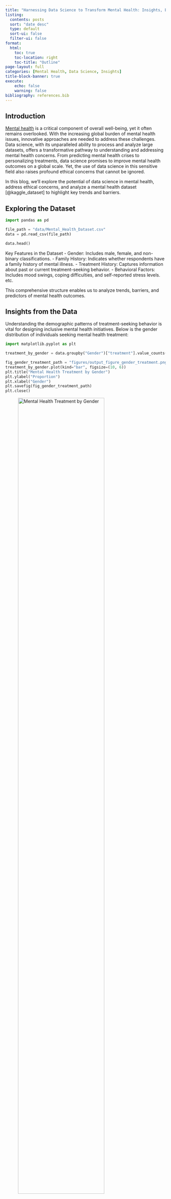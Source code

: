 ```yaml
---
title: "Harnessing Data Science to Transform Mental Health: Insights, Ethics, and Opportunities"
listing:
  contents: posts 
  sort: "date desc"
  type: default
  sort-ui: false
  filter-ui: false
format: 
  html:
    toc: true
    toc-location: right
    toc-title: "Outline"
page-layout: full
categories: [Mental Health, Data Science, Insights]
title-block-banner: true
execute:
    echo: false
    warning: false
bibliography: references.bib
---
```


## Introduction

[Mental health](https://www.who.int/news-room/fact-sheets/detail/mental-health-strengthening-our-response) is a 
critical component of overall well-being, yet it often remains overlooked. 
With the increasing global burden of mental health issues, innovative approaches are needed to address these challenges. 
Data science, with its unparalleled ability to process and analyze large datasets, offers a transformative pathway to 
understanding and addressing mental health concerns. From predicting mental health crises to personalizing treatments, 
data science promises to improve mental health outcomes on a global scale. Yet, the use of data science in this sensitive 
field also raises profound ethical concerns that cannot be ignored.

In this blog, we’ll explore the potential of data science in mental health, address ethical concerns, 
and analyze a mental health dataset [@kaggle_dataset] to highlight key trends and barriers.

## Exploring the Dataset

```python
import pandas as pd

file_path = "data/Mental_Health_Dataset.csv"
data = pd.read_csv(file_path)

data.head()
```

Key Features in the Dataset
- Gender: Includes male, female, and non-binary classifications.
- Family History: Indicates whether respondents have a family history of mental illness.
- Treatment History: Captures information about past or current treatment-seeking behavior.
- Behavioral Factors: Includes mood swings, coping difficulties, and self-reported stress levels.
etc. 

This comprehensive structure enables us to analyze trends, barriers, and predictors of mental health outcomes.

## Insights from the Data

Understanding the demographic patterns of treatment-seeking behavior is vital for designing inclusive mental health initiatives. Below is the gender distribution of individuals seeking mental health treatment:

```python
import matplotlib.pyplot as plt

treatment_by_gender = data.groupby("Gender")["treatment"].value_counts(normalize=True).unstack()

fig_gender_treatment_path = "figures/output_figure_gender_treatment.png"
treatment_by_gender.plot(kind="bar", figsize=(10, 6))
plt.title("Mental Health Treatment by Gender")
plt.ylabel("Proportion")
plt.xlabel("Gender")
plt.savefig(fig_gender_treatment_path)
plt.close()
```
![Mental Health Treatment by Gender](/figures/output_figure_gender_treatment.png){#fig-output-figure-gender-treatment width=80%}

The @fig-output-figure-gender-treatment reveals that female participants are more likely to seek treatment compared to 
male participants. 
This observation raises intriguing research questions: Why do these differences exist? Are there unique barriers 
preventing men from seeking treatment, or are women facing greater needs for mental health support? Exploring these 
dynamics could provide valuable insights into gender-specific challenges and help inform more inclusive and effective 
mental health interventions.

```python
family_treatment = data.groupby("family_history")["treatment"].value_counts(normalize=True).unstack()

fig_family_treatment_path = "figures/output_figure_family_treatment.png"
family_treatment.plot(kind="bar", stacked=True, figsize=(10, 6), cmap="viridis")
plt.title("Treatment Seeking Based on Family History")
plt.ylabel("Proportion")
plt.xlabel("Family History")
plt.legend(title="Treatment")
plt.savefig(fig_family_treatment_path)
plt.close()
```

![Treatment Seeking Based on Family History](/figures/output_figure_family_treatment.png){#fig-output-figure-family-treatment width=80%}

Another key insight from @fig-output-figure-family-treatment is that individuals with a family history of mental illness are significantly more likely to seek treatment. 
This trend suggests that personal awareness and exposure to mental health challenges within the 
family may play a crucial role in reducing stigma and fostering early intervention. 
These findings highlight the importance of lived experiences in shaping attitudes toward seeking mental health support.

## Ethical Concerns in Data-Driven Mental Health Care

While data science offers exciting opportunities as we have saw from some simple insights before, its application in mental health 
raises important ethical concerns.

### Privacy and Confidentiality: Challenges and Possible Solutions

Mental health data is highly personal and sensitive. If this information is misused or exposed in a data breach, it could lead to stigma, discrimination, 
or other serious consequences for individuals. Protecting such data requires addressing significant challenges. 
For example, a data breach could harm someone’s social or professional life. Additionally, many users may not fully understand how their 
mental health data is collected or shared, raising concerns about informed consent. 

To address these risks, organizations should implement strong encryption and anonymization methods to keep the data secure. Transparency is also crucial, which can be achieved by easy-to-understand consent processes, ensuring that participants know exactly how their information will be used.

### Bias in Algorithms

[Data Science models](https://www.guvi.in/blog/data-science-models-types-and-techniques/) depend on the data they are trained on, 
which means their accuracy and fairness rely on the diversity of the datasets. If the data lacks representation from diverse groups, 
the algorithms may unintentionally reinforce existing inequalities in mental health care. For instance, underrepresentation of certain communities can 
lead to biased outcomes, and algorithms trained primarily on urban populations might struggle to predict results accurately 
for rural areas. 

To tackle this, datasets must include diverse populations, ensuring everyone is fairly represented. Additionally, algorithms should be regularly 
audited to detect and correct any biases, ensuring they serve the needs of all individuals.

Another interesting viewpoint on this could be that if we can't find data representative enough for certain communities, 
it might indicate a problem within the system itself. Perhaps we should ensure that those communities actually 
receive the help they need.

### Over-Reliance on Technology

Data Science tools can provide valuable support to clinicians, but they should never replace the human connection and judgment that are 
essential in mental health care. Data Science often lacks the ability to understand complex, contextual nuances that are critical 
for effective treatment. 
Over-relying on these tools may also reduce meaningful interactions between clinicians and patients, potentially diminishing the quality of care. 

To avoid these concerns, Data Science should be used as a complementary tool that enhances human decision-making rather than replacing it. 
Clinicians should remain at the center of care processes, ensuring interventions are empathetic and tailored to each individual’s unique needs.

## Why We Should Embrace Data Science in Mental Health

Despite ethical challenges (which can be strategically addressed), data science plays a vital role in tackling the global mental health crisis.
Millions of people struggle with untreated mental health conditions, and data science offers scalable solutions for early detection, intervention, and treatment. 
Real-time monitoring and predictive analytics can help prevent crises, like suicide, by identifying at-risk individuals and linking them to support. 

## Conclusion: A Responsible Path Forward

Data science has the potential to revolutionize mental health care by uncovering trends, identifying barriers, and enabling predictive analytics. 
However, its use must be guided by ethical principles, prioritizing privacy, inclusivity, and transparency. 
By responsibly harnessing this transformative technology, we can build a future where mental health care is equitable, accessible, and effective for all.

Let’s leverage the power of data science to address the mental health crisis and foster a world where well-being is prioritized and mental health is normalized.
